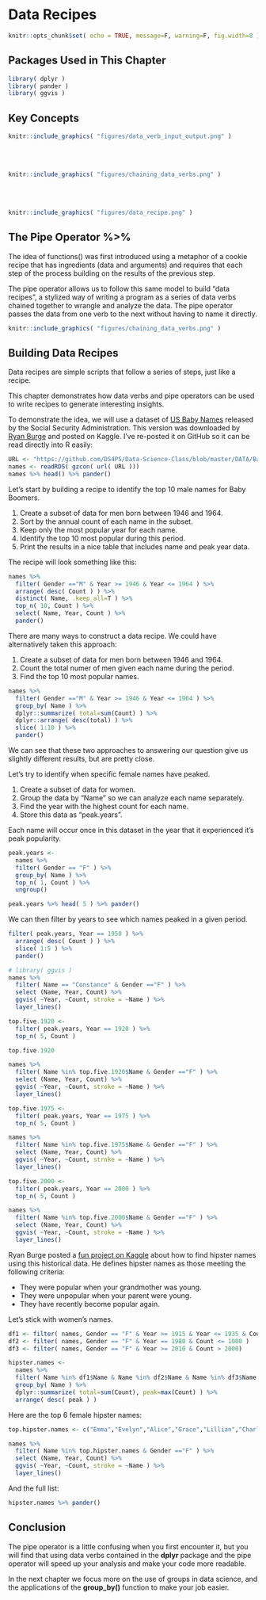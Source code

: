 
# Data Recipes

```r

knitr::opts_chunk$set( echo = TRUE, message=F, warning=F, fig.width=8 )

```

<style>
th {
    text-align: left;
}
td {
    text-align: left;
}
</style>


## Packages Used in This Chapter

```r
library( dplyr )
library( pander )
library( ggvis )
```



## Key Concepts

```r
knitr::include_graphics( "figures/data_verb_input_output.png" )
```

<br><br>

```r
knitr::include_graphics( "figures/chaining_data_verbs.png" )
```

<br><br>

```r
knitr::include_graphics( "figures/data_recipe.png" )
```

## The Pipe Operator **%>%**

The idea of functions() was first introduced using a metaphor of a cookie recipe that has ingredients (data and arguments) and requires that each step of the process building on the results of the previous step.

The pipe operator allows us to follow this same model to build "data recipes", a stylized way of writing a program as a series of data verbs chained together to wrangle and analyze the data. The pipe operator passes the data from one verb to the next without having to name it directly.

```r
knitr::include_graphics( "figures/chaining_data_verbs.png" )
```


## Building Data Recipes

Data recipes are simple scripts that follow a series of steps, just like a recipe.

This chapter demonstrates how data verbs and pipe operators can be used to write recipes to generate interesting insights. 

To demonstrate the idea, we will use a dataset of [US Baby Names](https://www.kaggle.com/ryanburge/hipster-names/data) released by the Social Security Administration. This version was downloaded by [Ryan Burge](https://www.kaggle.com/ryanburge) and posted on Kaggle. I've re-posted it on GitHub so it can be read directly into R easily:


```r
URL <- "https://github.com/DS4PS/Data-Science-Class/blob/master/DATA/BabyNames.rds?raw=true"
names <- readRDS( gzcon( url( URL )))
names %>% head() %>% pander()
```


Let's start by building a recipe to identify the top 10 male names for Baby Boomers.

1. Create a subset of data for men born between 1946 and 1964. 
2. Sort by the annual count of each name in the subset. 
3. Keep only the most popular year for each name. 
4. Identify the top 10 most popular during this period. 
5. Print the results in a nice table that includes name and peak year data. 

The recipe will look something like this:

```r
names %>% 
  filter( Gender =="M" & Year >= 1946 & Year <= 1964 ) %>%
  arrange( desc( Count ) ) %>%
  distinct( Name, .keep_all=T ) %>%
  top_n( 10, Count ) %>%
  select( Name, Year, Count ) %>%
  pander()
```


There are many ways to construct a data recipe. We could have alternatively taken this approach:

1. Create a subset of data for men born between 1946 and 1964. 
2. Count the total numer of men given each name during the period.
3. Find the top 10 most popular names.

```r
names %>% 
  filter( Gender =="M" & Year >= 1946 & Year <= 1964 ) %>%
  group_by( Name ) %>%
  dplyr::summarize( total=sum(Count) ) %>%
  dplyr::arrange( desc(total) ) %>%
  slice( 1:10 ) %>%
  pander()
```


We can see that these two approaches to answering our question give us slightly different results, but are pretty close. 

Let's try to identify when specific female names have peaked. 

1. Create a subset of data for women. 
2. Group the data by "Name" so we can analyze each name separately.
3. Find the year with the highest count for each name.
4. Store this data as "peak.years". 

Each name will occur once in this dataset in the year that it experienced it's peak popularity.

```r
peak.years <- 
  names %>%
  filter( Gender == "F" ) %>%
  group_by( Name ) %>%
  top_n( 1, Count ) %>% 
  ungroup() 

peak.years %>% head( 5 ) %>% pander()
```

We can then filter by years to see which names peaked in a given period.

```r
filter( peak.years, Year == 1950 ) %>% 
  arrange( desc( Count ) ) %>%
  slice( 1:5 ) %>%
  pander()
```


```r
# library( ggvis )
names %>%
  filter( Name == "Constance" & Gender =="F" ) %>%
  select (Name, Year, Count) %>%
  ggvis( ~Year, ~Count, stroke = ~Name ) %>%
  layer_lines()
```


```r
top.five.1920 <- 
  filter( peak.years, Year == 1920 ) %>% 
  top_n( 5, Count ) 

top.five.1920
```


```r
names %>%
  filter( Name %in% top.five.1920$Name & Gender =="F" ) %>%
  select (Name, Year, Count) %>%
  ggvis( ~Year, ~Count, stroke = ~Name ) %>%
  layer_lines()
```

```r
top.five.1975 <- 
  filter( peak.years, Year == 1975 ) %>% 
  top_n( 5, Count ) 

names %>%
  filter( Name %in% top.five.1975$Name & Gender =="F" ) %>%
  select (Name, Year, Count) %>%
  ggvis( ~Year, ~Count, stroke = ~Name ) %>%
  layer_lines()
```


```r
top.five.2000 <- 
  filter( peak.years, Year == 2000 ) %>% 
  top_n( 5, Count ) 

names %>%
  filter( Name %in% top.five.2000$Name & Gender =="F" ) %>%
  select (Name, Year, Count) %>%
  ggvis( ~Year, ~Count, stroke = ~Name ) %>%
  layer_lines()
```

Ryan Burge posted a [fun project on Kaggle](https://www.kaggle.com/ryanburge/hipster-names/notebook) about how to find hipster names using this historical data. He defines hipster names as those meeting the following criteria:

* They were popular when your grandmother was young. 
* They were unpopular when your parent were young. 
* They have recently become popular again.  

Let's stick with women's names.

```r
df1 <- filter( names, Gender == "F" & Year >= 1915 & Year <= 1935 & Count > 3000 )
df2 <- filter( names, Gender == "F" & Year == 1980 & Count <= 1000 )
df3 <- filter( names, Gender == "F" & Year >= 2010 & Count > 2000)

hipster.names <- 
  names %>%
  filter( Name %in% df1$Name & Name %in% df2$Name & Name %in% df3$Name ) %>%
  group_by( Name ) %>%
  dplyr::summarize( total=sum(Count), peak=max(Count) ) %>%
  arrange( desc( peak ) ) 
```


Here are the top 6 female hipster names:

```r
top.hipster.names <- c("Emma","Evelyn","Alice","Grace","Lillian","Charlotte")

names %>%
  filter( Name %in% top.hipster.names & Gender =="F" ) %>%
  select (Name, Year, Count) %>%
  ggvis( ~Year, ~Count, stroke = ~Name ) %>%
  layer_lines()
```

And the full list:

```r
hipster.names %>% pander()
```


## Conclusion

The pipe operator is a little confusing when you first encounter it, but you will find that using data verbs contained in the **dplyr** package and the pipe operator will speed up your analysis and make your code more readable. 

In the next chapter we focus more on the use of groups in data science, and the applications of the **group_by()** function to make your job easier. 



